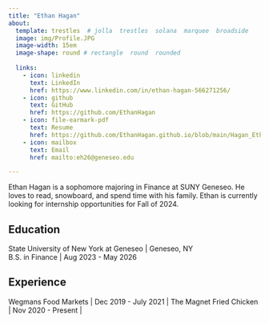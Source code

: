 ```yaml
---
title: "Ethan Hagan"
about: 
  template: trestles  # jolla  trestles  solana  marquee  broadside
  image: img/Profile.JPG
  image-width: 15em
  image-shape: round # rectangle  round  rounded
  
  links:
    - icon: linkedin
      text: LinkedIn
      href: https://www.linkedin.com/in/ethan-hagan-566271256/
    - icon: github
      text: GitHub
      href: https://github.com/EthanHagan
    - icon: file-earmark-pdf
      text: Resume
      href: https://github.com/EthanHagan.github.io/blob/main/Hagan_Ethan_Resume.pdf
    - icon: mailbox
      text: Email
      href: mailto:eh26@geneseo.edu

---
```



Ethan Hagan is a sophomore majoring in Finance at SUNY Geneseo. He loves to read, snowboard, and spend time with his family. Ethan is currently looking for internship opportunities for Fall of 2024. 

## Education

State University of New York at Geneseo | Geneseo, NY <br>
B.S. in Finance | Aug 2023 - May 2026 <br>


## Experience

Wegmans Food Markets | Dec 2019 - July 2021 | The Magnet Fried Chicken | Nov 2020 - Present | 


